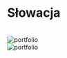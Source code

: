 
# Słowacja

<br/>

<Zoom>
	<img
	  alt="portfolio"
	  src="/compressed/przemysl/slowacja/1.jpg"
	/>
</Zoom>

<br/>

<Zoom>
	<img
	  alt="portfolio"
	  src="/compressed/przemysl/slowacja/2.jpg"
	/>
</Zoom>
